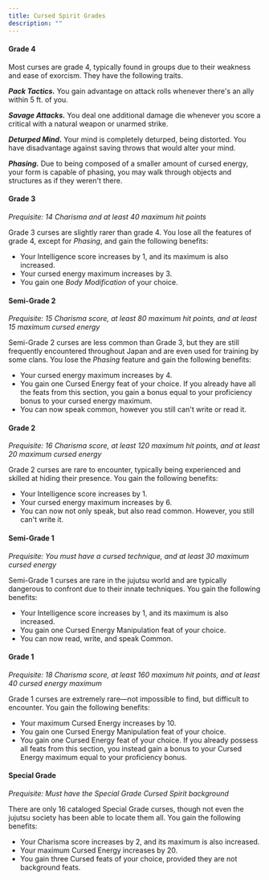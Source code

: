 ```yaml
---
title: Cursed Spirit Grades
description: ""
---
```


#### Grade 4
Most curses are grade 4, typically found in groups due to their weakness and ease of exorcism. They have the following traits.

***Pack Tactics.*** You gain advantage on attack rolls whenever there's an ally within 5 ft. of you.

***Savage Attacks.*** You deal one additional damage die whenever you score a critical with a natural weapon or unarmed strike.

***Deturped Mind.*** Your mind is completely deturped, being distorted. You have disadvantage against saving throws that would alter your mind.

***Phasing.*** Due to being composed of a smaller amount of cursed energy, your form is capable of phasing, you may walk through objects and structures as if they weren't there. 

#### Grade 3
*Prequisite: 14 Charisma and at least 40 maximum hit points*

Grade 3 curses are slightly rarer than grade 4. You lose all the features of grade 4, except for *Phasing*, and gain the following benefits:

- Your Intelligence score increases by 1, and its maximum is also increased.
- Your cursed energy maximum increases by 3.
- You gain one *Body Modification* of your choice.

#### Semi-Grade 2
*Prequisite: 15 Charisma score, at least 80 maximum hit points, and at least 15 maximum cursed energy*

Semi-Grade 2 curses are less common than Grade 3, but they are still frequently encountered throughout Japan and are even used for training by some clans. You lose the *Phasing* feature and gain the following benefits:

- Your cursed energy maximum increases by 4.
- You gain one Cursed Energy feat of your choice. If you already have all the feats from this section, you gain a bonus equal to your proficiency bonus to your cursed energy maximum.
- You can now speak common, however you still can't write or read it.

#### Grade 2
*Prequisite: 16 Charisma score, at least 120 maximum hit points, and at least 20 maximum cursed energy*

Grade 2 curses are rare to encounter, typically being experienced and skilled at hiding their presence. You gain the following benefits:

- Your Intelligence score increases by 1.
- Your cursed energy maximum increases by 6.
- You can now not only speak, but also read common. However, you still can't write it.

#### Semi-Grade 1
*Prequisite: You must have a cursed technique, and at least 30 maximum cursed energy*

Semi-Grade 1 curses are rare in the jujutsu world and are typically dangerous to confront due to their innate techniques. You gain the following benefits:

- Your Intelligence score increases by 1, and its maximum is also increased.
- You gain one Cursed Energy Manipulation feat of your choice.
- You can now read, write, and speak Common.

#### Grade 1
*Prequisite: 18 Charisma score, at least 160 maximum hit points, and at least 40 cursed energy maximum*

Grade 1 curses are extremely rare—not impossible to find, but difficult to encounter. You gain the following benefits:

- Your maximum Cursed Energy increases by 10.
- You gain one Cursed Energy Manipulation feat of your choice.
- You gain one Cursed Energy feat of your choice. If you already possess all feats from this section, you instead gain a bonus to your Cursed Energy maximum equal to your proficiency bonus.

#### Special Grade
*Prequisite: Must have the Special Grade Cursed Spirit background*

There are only 16 cataloged Special Grade curses, though not even the jujutsu society has been able to locate them all. You gain the following benefits:

- Your Charisma score increases by 2, and its maximum is also increased.
- Your maximum Cursed Energy increases by 20.
- You gain three Cursed feats of your choice, provided they are not background feats.
